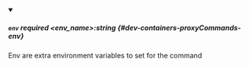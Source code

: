 
<details className="config-field" data-expandable="false" open>
<summary>

##### `env` <span class="config-field-required" data-required="false">required</span> <span class="config-field-type">&lt;env_name&gt;:string</span> <span class="config-field-default"></span> <span class="config-field-enum"></span> {#dev-containers-proxyCommands-env}

Env are extra environment variables to set for the command

</summary>



</details>
